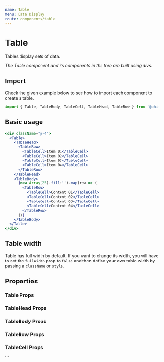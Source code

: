 ```yaml
---
name: Table
menu: Data Display
route: components/table
---
```



# Table

Tables display sets of data.

_The Table component and its components in the tree are built using divs._

## Import

Check the given example below to see how to import each component to create a
table.

```javascript
import { Table, TableBody, TableCell, TableHead, TableRow } from '@ohif/ui';
```

## Basic usage

```jsx live
<div className="p-4">
  <Table>
    <TableHead>
      <TableRow>
        <TableCell>Item 01</TableCell>
        <TableCell>Item 02</TableCell>
        <TableCell>Item 03</TableCell>
        <TableCell>Item 04</TableCell>
      </TableRow>
    </TableHead>
    <TableBody>
      {new Array(25).fill('').map(row => (
        <TableRow>
          <TableCell>Content 01</TableCell>
          <TableCell>Content 02</TableCell>
          <TableCell>Content 03</TableCell>
          <TableCell>Content 04</TableCell>
        </TableRow>
      ))}
    </TableBody>
  </Table>
</div>
```

## Table width

Table has full width by default. If you want to change its width, you will have
to set the `fullWidth` prop to `false` and then define your own table width by
passing a `className` or `style`.

## Properties

### Table Props

<Props of={Table} />

### TableHead Props

<Props of={TableHead} />

### TableBody Props

<Props of={TableBody} />

### TableRow Props

<Props of={TableRow} />

### TableCell Props

<Props of={TableCell} />
```

